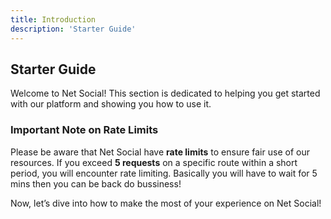 ```yaml
---
title: Introduction
description: 'Starter Guide'
---
```


## Starter Guide

Welcome to Net Social! This section is dedicated to helping you get started with our platform and showing you how to use it.

### Important Note on Rate Limits
Please be aware that Net Social have **rate limits** to ensure fair use of our resources. If you exceed **5 requests** on a specific route within a short period, you will encounter rate limiting. Basically you will have to wait for 5 mins then you can be back do bussiness! 

Now, let’s dive into how to make the most of your experience on Net Social!
